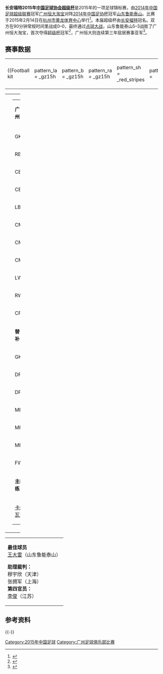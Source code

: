{{noteTA
|G1=足球
}}
{{Infobox football match
| title                   = 2015年[[中国足球协会超级杯|中国足球协会超级杯]]
| image                   = 
| event                   = 
| team1                   = [[广州恒大淘宝足球俱乐部|广州恒大淘宝]]
| team1association        = 0
| team1score              = 3
| team2                   = [[山东鲁能泰山足球俱乐部|山东鲁能泰山]]
| team2association        = 0
| team2score              = 5
| details                 = [[点球大战|点球大战]]
| date1                   = 2015年2月14日
| stadium1                = [[黄龙体育中心|黄龙体育中心]]
| city1                   = [[杭州市|杭州市]]
| man_of_the_match1a      = {{flagicon|CHN}} [[王大雷|王大雷]]（[[山东鲁能泰山足球俱乐部|山东鲁能泰山]]）
| man_of_the_match1atitle = 
| man_of_the_match1b      = 
| man_of_the_match1btitle = 
| referee                 = [[王津_(足球裁判)|王津]]
| attendance              = 16,974
| weather                 = 多云
| previous                = [[2014年中国足球协会超级杯|2014]]
| next                    = [[2016年中国足球协会超级杯|2016]]
}}
'''长安福特2015年[[中国足球协会超级杯|中国足球协会超级杯]]'''是2015年的一项足球锦标赛，由[[2014年中国足球超级联赛|2014年中国足球超级联赛]]冠军[[广州恒大淘宝足球俱乐部|广州恒大淘宝]]对阵[[2014年中国足协杯|2014年中国足协杯]]冠军[[山东鲁能泰山足球俱乐部|山东鲁能泰山]]。比赛于2015年2月14日在[[杭州市|杭州市]][[黄龙体育中心|黄龙体育中心]]举行<ref>{{cite news|title=新赛季超级杯情人节开踢 中立场决战初定杭州|url=http://sports.sina.com.cn/j/2015-01-22/09067492452.shtml|accessdate=2015-02-02|newspaper=[[新浪|新浪体育]]|date=2015-01-22|archive-date=2015-01-27|archive-url=https://web.archive.org/web/20150127180844/http://sports.sina.com.cn/j/2015-01-22/09067492452.shtml|dead-url=no}}</ref>。本届超级杯由[[长安福特|长安福特]]冠名。双方在90分钟常规时间里战成0–0，最终通过[[点球大战|点球大战]]，山东鲁能泰山5–3战胜了广州恒大淘宝，首次夺得[[中国足球协会超级杯|超级杯]]冠军<ref>{{cite news|title=超级杯-黄博文踢飞点球 鲁能点球5-3恒大夺冠|url=http://sports.sina.com.cn/j/2015-02-14/18087518032.shtml|accessdate=2015-02-15|newspaper=[[新浪|新浪体育]]|date=2015-02-14|archive-date=2015-02-15|archive-url=https://web.archive.org/web/20150215044935/http://sports.sina.com.cn/j/2015-02-14/18087518032.shtml|dead-url=no}}</ref>，广州恒大则连续第三年屈居赛事亚军<ref>{{cite web |url=http://sports.163.com/15/0215/06/AIFN8QVJ00051C8U.html |title=恒大超级杯“三连亚” |publisher=网易 |date=2015-02-15|accessdate=2015-02-25 |archive-url=https://web.archive.org/web/20150706112227/http://sports.163.com/15/0215/06/AIFN8QVJ00051C8U.html |archive-date=2015-07-06 |dead-url=yes }}</ref>。

== 赛事数据 ==
{{footballbox
| date         = 2015年2月14日
| event        = 
| round        = 
| time         = 16:00 [[UTC+8|UTC+8]]
| team1        = [[广州恒大淘宝足球俱乐部|广州恒大淘宝]]
| score        = 0 – 0
| report       = [http://sports.sina.com.cn/j/2015-02-14/18087518032.shtml 报告]
| team2        = [[山东鲁能泰山足球俱乐部|山东鲁能泰山]]
| goals1       = 
| goals2       = 
| penalties1   = [[埃尔克森|-{zh-hans:埃尔克森;zh-hk:艾基臣}-]] {{pengoal}}<br>[[里卡多·高拉特|高拉特]] {{pengoal}}<br>[[阿兰·卡瓦略|-{zh-hans:阿兰;zh-hk:阿倫杜格拉斯}-]] {{pengoal}}<br>[[黄博文|黄博文]] {{penmiss}}<br>
| penaltyscore = 3 – 5
| penalties2   = {{pengoal}} [[迭戈·塔尔德利|-{zh-hans:塔尔德利;zh-hk:泰迪利}-]]<br>{{pengoal}} [[王永珀|王永珀]]<br>{{pengoal}} [[儒尼奥尔·乌索|-{zh-hans:乌索;zh-hk:烏素}-]]<br>{{pengoal}} [[郑铮_(足球运动员)|郑铮]]<br>{{pengoal}} [[阿洛伊西奧·多斯桑托斯·貢薩爾維斯|-{zh-hans:阿洛伊西奥;zh-hk:艾萊斯奧}-]]
| stadium      = [[杭州|杭州]][[黄龙体育中心|黄龙体育中心]]
| location     = 
| attendance   = 16,974
| referee      = [[王津_(足球裁判)|王津]]（天津）
}}

{| width=92% |
|-
|{{Football kit
 |pattern_la = _gz15h
 |pattern_b  = _gz15h
 |pattern_ra = _gz15h
 |pattern_sh = _red_stripes
 |pattern_so = 
 |leftarm    = EB0000
 |body       = FF0000
 |rightarm   = EB0000
 |shorts     = FFFFFF
 |socks      = FF0000
 |title      = 
}}
|{{Football kit
 |pattern_la = _orange_border
 |pattern_b  = 
 |pattern_ra = _orange_border
 |pattern_sh = _orange_stripes
 |pattern_so = 
 |leftarm    = FFFFFF
 |body       = FFFFFF
 |rightarm   = FFFFFF
 |shorts     = FFFFFF
 |socks      = FFFFFF
 |title      = 
}}
|}

{| width="100%"
|valign="top"|
|valign="top" width="50%"|
{| style="font-size: 90%" cellspacing="0" cellpadding="0"
|colspan="4"|'''广州：'''
|-
!width="25"| !!width="25"|
|-
|GK||'''19'''|| {{flagicon|CHN}} [[曾诚|曾诚]] 
|-
|RB||'''33'''|| {{flagicon|CHN}} [[荣昊|荣昊]]
|-
|CB||'''6'''|| {{flagicon|CHN}} [[冯潇霆|冯潇霆]] 
|-
|CB||'''3'''|| {{flagicon|CHN}} [[梅方|梅方]] 
|-
|LB||'''35'''|| {{flagicon|CHN}} [[李学鹏|李学鹏]]
|-
|CM||'''8'''|| {{flagicon|BRA}} [[雷内·儒尼奥尔|雷内·儒尼奥尔]]  || || {{suboff|74}} 
|-
|CM||'''10'''|| {{flagicon|CHN}} [[郑智|郑智]] [[File:Captain_sports.svg|12px]]
|-
|CM||'''16'''|| {{flagicon|CHN}} [[黄博文|黄博文]]  || {{yel|71}}
|-
|LW||'''20'''|| {{flagicon|CHN}}  [[于汉超|于汉超]] || || {{suboff|74}} 
|-
|RW||'''29'''|| {{flagicon|CHN}}  [[郜林|郜林]]  || || {{suboff|60}} 
|-
|CF||'''9'''|| {{flagicon|BRA}} [[埃尔克森|埃尔克森]]  
|-
|colspan=4|'''替补：'''
|-
|GK||'''22'''|| {{flagicon|CHN}} [[李帅|李帅]]
|-
|DF||'''17'''|| {{flagicon|CHN}} [[刘健_(足球运动员)|刘健]]
|-
|DF||'''25'''|| {{flagicon|CHN}} [[邹正|邹正]]
|-
|MF||'''11'''|| {{flagicon|BRA}} [[里卡多·高拉特|里卡多·高拉特]] || || {{subon|74}}
|-
|MF||'''21'''|| {{flagicon|CHN}} [[赵旭日|赵旭日]] || || {{subon|74}}
|-
|MF||'''27'''|| {{flagicon|CHN}} [[郑龙|郑龙]]
|-
|FW||'''7'''|| {{flagicon|BRA}} [[阿兰·卡瓦略|阿兰·卡瓦略]] || || {{subon|60}}
|-
|colspan=4|'''主教练：'''
|-
|colspan="4"|{{flagicon|ITA}} [[卡纳瓦罗|卡纳瓦罗]]
|}

|valign="top" width="45%"|
{| style="font-size: 90%" cellspacing="0" cellpadding="0"
|colspan="4"|'''山东：'''
|-
!width="25"| !!width="25"|
|-
|GK||'''23'''|| {{flagicon|CHN}} [[王大雷|王大雷]] [[File:Captain_sports.svg|12px]]
|-
|RB||'''2'''|| {{flagicon|CHN}} [[赵明剑|赵明剑]]|| {{yel|65}}
|-
|CB||'''3'''|| {{flagicon|CHN}} [[戴琳|戴琳]]|| {{yel|73}} 
|-
|CB||'''16'''|| {{flagicon|CHN}} [[汪强|汪强]] 
|-
|LB||'''6'''|| {{flagicon|CHN}} [[郑铮_(足球运动员)|郑铮]]
|-
|DM||'''5'''|| {{flagicon|BRA}} [[儒尼奥尔·乌索|儒尼奥尔·乌索]] 
|-
|DM||'''15'''|| {{flagicon|CHN}} [[李微|李微]] || || {{suboff|80}} 
|-
|AM||'''10'''|| {{flagicon|ARG}} [[沃尔特·蒙蒂略|沃尔特·蒙蒂略]]  || || {{suboff|65}} 
|-
|LW||'''11'''|| {{flagicon|CHN}}  [[刘彬彬|刘彬彬]] || {{yel|44}} || {{suboff|57}} 
|-
|RW||'''22'''|| {{flagicon|CHN}}  [[蒿俊闵|蒿俊闵]] 
|-
|CF||'''9'''|| {{flagicon|BRA}} [[迭戈·塔尔德利|迭戈·塔尔德利]]  
|-
|colspan=4|'''替补：'''
|-
|GK||'''1'''|| {{flagicon|CHN}} [[杨程|杨程]]
|-
|DF||'''13'''|| {{flagicon|CHN}} [[张驰|张驰]]
|-
|MF||'''7'''|| {{flagicon|CHN}} [[张文钊|张文钊]]
|-
|MF||'''8'''|| {{flagicon|CHN}} [[王永珀|王永珀]] || || {{subon|80}}
|-
|MF||'''12'''|| {{flagicon|CHN}} [[金敬道|金敬道]] 
|-
|MF||'''21'''|| {{flagicon|BRA}} [[阿洛伊西奥|阿洛伊西奥]] || || {{subon|65}}
|-
|FW||'''18'''|| {{flagicon|CHN}} [[韩鹏|韩鹏]] || || {{subon|57}}
|-
|colspan=4|'''主教练：'''
|-
|colspan="4"|{{flagicon|BRA}} [[库卡_(足球教练)|库卡]]
|}
|-
|}
{| style="width:100%; font-size:90%;"
|
'''最佳球员'''
<br /> {{flagicon|CHN}} [[王大雷|王大雷]]（山东鲁能泰山）

'''助理裁判：'''
<br />穆宇欣（天津）
<br />张拥军（上海）
<br />'''第四官员：'''
<br />[[李俊_(足球裁判)|李俊]]（江苏）
|}

== 参考资料 ==
{{reflist|2}}

{{-}}
{{中国超级杯赛季}}
{{2015年中国足球}}

[[Category:2015年中国足球|Category:2015年中国足球]]
[[Category:广州足球俱乐部比赛|Category:广州足球俱乐部比赛]]